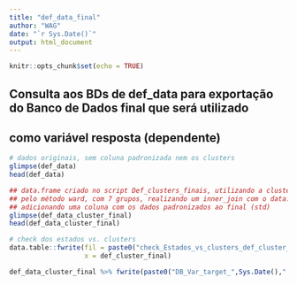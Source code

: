 ---
title: "def_data_final"
author: "WAG"
date: "`r Sys.Date()`"
output: html_document
---

```{r setup, include=FALSE}
knitr::opts_chunk$set(echo = TRUE)
```

## Consulta aos BDs de def_data para exportação do Banco de Dados final que será utilizado
## como variável resposta (dependente)
```{r}

# dados originais, sem coluna padronizada nem os clusters
glimpse(def_data)
head(def_data)

## data.frame criado no script Def_clusters_finais, utilizando a clusterização hierárquica,
## pelo método ward, com 7 grupos, realizando um inner_join com o data.frame def_data, e 
## adicionando uma coluna com os dados padronizados ao final (std)
glimpse(def_data_cluster_final)
head(def_data_cluster_final)

# check dos estados vs. clusters
data.table::fwrite(fil = paste0("check_Estados_vs_clusters_def_cluster_final_",Sys.Date(),".csv"),
                   x = def_cluster_final)

def_data_cluster_final %>% fwrite(paste0("DB_Var_target_",Sys.Date(),".csv"))

```

